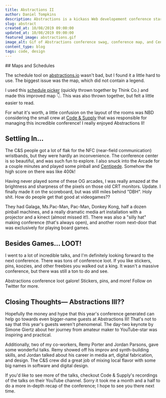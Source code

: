 ```yaml
---
title: Abstractions II
author: Daniel Tompkins
description: Abstractions is a kickass Web developement conference started in Pittsburgh. This was only the second <em>Abstractions</em> ever!
slug: abstract
created_at: 10/08/2019 09:00:00
updated_at: 10/08/2019 09:00:00
featured_image: abstractions.gif
image_alt: Gif of Abstractions conference swag, conference map, and Centipede highscore.
content_type: blog
tags: code, design
---
```

<ProseWrapper>
## Maps and Schedules

The schedule tool on [abstractions.io](https://abstractions.io/) wasn't bad, but I found it a little hard to use. The biggest issue was the map, which did not contain a legend.

I used this [schedule picker](https://abstractions.thinkco.dev/schedules) (quickly thrown together by Think Co.) and made this improved map 👇. This was also thrown together, but felt a little easier to read.

<OneColumn>
  <ImageWrapper
    src="/assets/img/blog/abstract/abstract-map.jpg"
    alt="Map of the Pittsburgh Convention center with a legend for finding Abstractions conference rooms."
    width="682"
    height="544"
  />
</OneColumn>

For what it's worth, a little confusion on the layout of the rooms was NBD considering the small crew at [Code & Supply](https://codeandsupply.co/) that was responsible for managing this incredible conference! I really enjoyed Abstractions II!

## Settling In...

The C&S people got a lot of flak for the NFC (near-field communication) wristbands, but they were hardly an inconvenience. The conference center is so beautiful, and was such fun to explore. I also snuck into the Arcade for a couple minutes and played some pinball and [Centipede](https://www.youtube.com/watch?v=V7XEmf02zEM). Somehow the high score on there was like 400k!

<OneColumn>
  <ImageWrapper
    src="/assets/img/blog/abstract/centipede-arcade-flyer.jpg"
    alt="Flyer for the 1980 arcade game, Centipede"
    width="682"
    height="776"
  />
</OneColumn>

Having never played some of these OG arcades, I was really amazed at the brightness and sharpness of the pixels on those old CRT monitors. Update. I finally made it on the scoreboard, but was still miles behind "DBH". Holy shit. How do people get that good at videogames??

<OneColumn>
  <ImageWrapper
    src="/assets/img/blog/abstract/centipede-high-score.jpg"
    alt='Not nearly as high as "DBH", but not bad for a couple hours practice...'
    width="682"
    height="560"
  />
</OneColumn>

They had Galaga, Ms.Pac-Man, Pac-Man, Donkey Kong, half a dozen pinball machines, and a really dramatic media art installation with a projector and a kinect (almost missed it!). There was also a "silly hat" making conference (that's always open), and another room next-door that was exclusively for playing board games.

## Besides Games... LOOT!

I went to a lot of incredible talks, and I'm definitely looking forward to the next conference. There was tons of conference loot. If you like stickers, pins, koozies, and other freebies you walked out a king. It wasn't a massive conference, but there was still a ton to do and see.

Abstractions conference loot galore! Stickers, pins, and more! Follow on Twitter for more.

<OneColumn>
  <ImageWrapper
    src="/assets/img/blog/abstract/loot.png"
    alt='Abstractions conference loot galore! Stickers, pins, and more!'
    width="523"
    height="582"
  />
</OneColumn>

## Closing Thoughts— Abstractions III??

Hopefully the money and hype that this year's conference generated can help go towards even bigger-name guests at Abstractions III! That's not to say that this year's guests weren't phenomenal. The day-two keynote by Simone Giertz about her journey from amateur maker to YouTube-star was inspiring and practical.

Additionally, two of my co-workers, Remy Porter and Jordan Parsons, gave some wonderful talks. Remy showed off his improv and synth-building skills, and Jordan talked about his career in media art, digital fabrication, and design. The C&S crew did a great job of mixing local flavor with some big names in software and digital design.

If you'd like to see more of the talks, checkout Code & Supply's recordings of the talks on their YouTube channel. Sorry it took me a month and a half to do a more in-depth recap of the conference; I hope to see you there next time.
</ProseWrapper>
